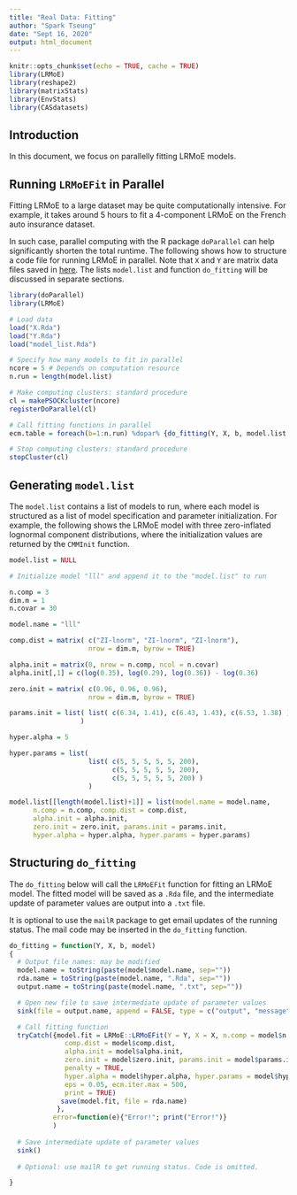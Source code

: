 ```yaml
---
title: "Real Data: Fitting"
author: "Spark Tseung"
date: "Sept 16, 2020"
output: html_document
---
```


```r
knitr::opts_chunk$set(echo = TRUE, cache = TRUE)
library(LRMoE)
library(reshape2)
library(matrixStats)
library(EnvStats)
library(CASdatasets)
```

## Introduction

In this document, we focus on parallelly fitting LRMoE models.

## Running `LRMoEFit` in Parallel

Fitting LRMoE to a large dataset may be quite computationally intensive. For example, it takes around 5 hours to fit a 4-component LRMoE on the French auto insurance dataset.

In such case, parallel computing with the R package `doParallel` can help significantly shorten the total runtime. The following shows how to structure a code file for running LRMoE in parallel. Note that `X` and `Y` are matrix data files saved in [here](https://work.sparktseung.com/LRMoE-Paper-Demo/3-RealDataPreliminary/RealDataFormatting-jekyll.html). The lists `model.list` and function `do_fitting` will be discussed in separate sections.

```r
library(doParallel)
library(LRMoE)

# Load data
load("X.Rda")
load("Y.Rda")
load("model_list.Rda")

# Specify how many models to fit in parallel
ncore = 5 # Depends on computation resource
n.run = length(model.list)

# Make computing clusters: standard procedure
cl = makePSOCKcluster(ncore)
registerDoParallel(cl)

# Call fitting functions in parallel
ecm.table = foreach(b=1:n.run) %dopar% {do_fitting(Y, X, b, model.list[[b]])}

# Stop computing clusters: standard procedure
stopCluster(cl)
```

## Generating `model.list`

The `model.list` contains a list of models to run, where each model is structured as a list of model specification and parameter initialization. For example, the following shows the LRMoE model with three zero-inflated lognormal component distributions, where the initialization values are returned by the `CMMInit` function.

```r
model.list = NULL

# Initialize model "lll" and append it to the "model.list" to run

n.comp = 3
dim.m = 1
n.covar = 30

model.name = "lll"

comp.dist = matrix( c("ZI-lnorm", "ZI-lnorm", "ZI-lnorm"),
                    nrow = dim.m, byrow = TRUE)

alpha.init = matrix(0, nrow = n.comp, ncol = n.covar)
alpha.init[,1] = c(log(0.35), log(0.29), log(0.36)) - log(0.36)

zero.init = matrix( c(0.96, 0.96, 0.96),
                    nrow = dim.m, byrow = TRUE)

params.init = list( list( c(6.34, 1.41), c(6.43, 1.43), c(6.53, 1.38) )
                  )

hyper.alpha = 5

hyper.params = list(
                    list( c(5, 5, 5, 5, 5, 200),
                          c(5, 5, 5, 5, 5, 200),
                          c(5, 5, 5, 5, 5, 200) )
                    )

model.list[[length(model.list)+1]] = list(model.name = model.name,
      n.comp = n.comp, comp.dist = comp.dist,
      alpha.init = alpha.init, 
      zero.init = zero.init, params.init = params.init,
      hyper.alpha = hyper.alpha, hyper.params = hyper.params)

```


## Structuring `do_fitting`

The `do_fitting` below will call the `LRMoEFit` function for fitting an LRMoE model. The fitted model will be saved as a `.Rda` file, and the intermediate update of parameter values are output into a `.txt` file.

It is optional to use the `mailR` package to get email updates of the running status. The mail code may be inserted in the `do_fitting` function.

```r
do_fitting = function(Y, X, b, model)
{
  # Output file names: may be modified
  model.name = toString(paste(model$model.name, sep=""))
  rda.name = toString(paste(model.name, ".Rda", sep=""))
  output.name = toString(paste(model.name, ".txt", sep=""))

  # Open new file to save intermediate update of parameter values
  sink(file = output.name, append = FALSE, type = c("output", "message"), split = FALSE)

  # Call fitting function
  tryCatch({model.fit = LRMoE::LRMoEFit(Y = Y, X = X, n.comp = model$n.comp,
              comp.dist = model$comp.dist,
              alpha.init = model$alpha.init, 
              zero.init = model$zero.init, params.init = model$params.init,
              penalty = TRUE,
              hyper.alpha = model$hyper.alpha, hyper.params = model$hyper.params,
              eps = 0.05, ecm.iter.max = 500,
              print = TRUE)
             save(model.fit, file = rda.name)
            },
           error=function(e){"Error!"; print("Error!")}
           )
  
  # Save intermediate update of parameter values
  sink()
  
  # Optional: use mailR to get running status. Code is omitted.

}
```













